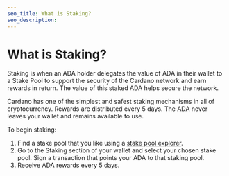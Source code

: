 ```yaml
---
seo_title: What is Staking?
seo_description:
---
```


# What is Staking?

Staking is when an ADA holder delegates the value of ADA in their wallet to a Stake Pool to support the security of the Cardano network and earn rewards in return. The value of this staked ADA helps secure the network.

Cardano has one of the simplest and safest staking mechanisms in all of cryptocurrency. Rewards are distributed every 5 days. The ADA never leaves your wallet and remains available to use. 

To begin staking: 
1. Find a stake pool that you like using a [stake pool explorer]().
2. Go to the Staking section of your wallet and select your chosen stake pool. Sign a transaction that points your ADA to that staking pool. 
3. Receive ADA rewards every 5 days. 
